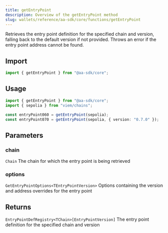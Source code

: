 ```yaml
---
title: getEntryPoint
description: Overview of the getEntryPoint method
slug: wallets/reference/aa-sdk/core/functions/getEntryPoint
---
```




Retrieves the entry point definition for the specified chain and version, falling back to the default version if not provided. Throws an error if the entry point address cannot be found.

## Import

```ts
import { getEntryPoint } from "@aa-sdk/core";
```

## Usage

```ts
import { getEntryPoint } from "@aa-sdk/core";
import { sepolia } from "viem/chains";

const entryPoint060 = getEntryPoint(sepolia);
const entryPoint070 = getEntryPoint(sepolia, { version: "0.7.0" });
```

## Parameters

### chain

`Chain`
The chain for which the entry point is being retrieved

### options

`GetEntryPointOptions<TEntryPointVersion>`
Options containing the version and address overrides for the entry point

## Returns

`EntryPointDefRegistry<TChain>[EntryPointVersion]`
The entry point definition for the specified chain and version
